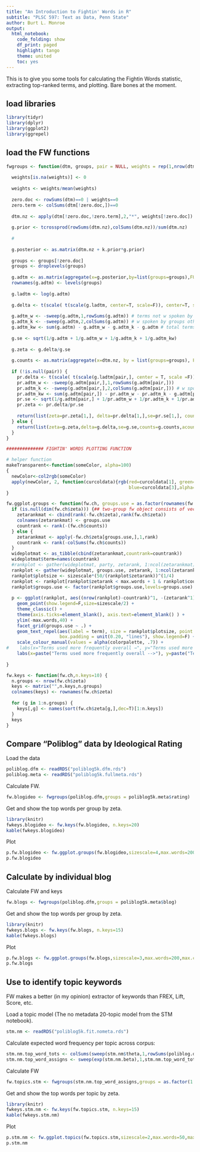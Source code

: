 ```yaml
---
title: "An Introduction to Fightin' Words in R"
subtitle: "PLSC 597: Text as Data, Penn State"
author: Burt L. Monroe
output:
  html_notebook:
    code_folding: show
    df_print: paged
    highlight: tango
    theme: united
    toc: yes
---
```

This is to give you some tools for calculating the Fightin Words statistic, extracting top-ranked terms, and plotting. Bare bones at the moment.

## load libraries

```r
library(tidyr)
library(dplyr)
library(ggplot2)
library(ggrepel)
```

## load the FW functions

```r
fwgroups <- function(dtm, groups, pair = NULL, weights = rep(1,nrow(dtm)), k.prior = .1) {
  
  weights[is.na(weights)] <- 0
  
  weights <- weights/mean(weights)
  
  zero.doc <- rowSums(dtm)==0 | weights==0
  zero.term <- colSums(dtm[!zero.doc,])==0
  
  dtm.nz <- apply(dtm[!zero.doc,!zero.term],2,"*", weights[!zero.doc])
  
  g.prior <- tcrossprod(rowSums(dtm.nz),colSums(dtm.nz))/sum(dtm.nz)
  
  # 
  
  g.posterior <- as.matrix(dtm.nz + k.prior*g.prior)
  
  groups <- groups[!zero.doc]
  groups <- droplevels(groups)
  
  g.adtm <- as.matrix(aggregate(x=g.posterior,by=list(groups=groups),FUN=sum)[,-1])
  rownames(g.adtm) <- levels(groups)
  
  g.ladtm <- log(g.adtm)
  
  g.delta <- t(scale( t(scale(g.ladtm, center=T, scale=F)), center=T, scale=F))
  
  g.adtm_w <- -sweep(g.adtm,1,rowSums(g.adtm)) # terms not w spoken by k
  g.adtm_k <- -sweep(g.adtm,2,colSums(g.adtm)) # w spoken by groups other than k
  g.adtm_kw <- sum(g.adtm) - g.adtm_w - g.adtm_k - g.adtm # total terms not w or k 
  
  g.se <- sqrt(1/g.adtm + 1/g.adtm_w + 1/g.adtm_k + 1/g.adtm_kw)
  
  g.zeta <- g.delta/g.se
  
  g.counts <- as.matrix(aggregate(x=dtm.nz, by = list(groups=groups), FUN=sum)[,-1])
  
  if (!is.null(pair)) {
    pr.delta <- t(scale( t(scale(g.ladtm[pair,], center = T, scale =F)), center=T, scale=F))
    pr.adtm_w <- -sweep(g.adtm[pair,],1,rowSums(g.adtm[pair,]))
    pr.adtm_k <- -sweep(g.adtm[pair,],2,colSums(g.adtm[pair,])) # w spoken by groups other than k
    pr.adtm_kw <- sum(g.adtm[pair,]) - pr.adtm_w - pr.adtm_k - g.adtm[pair,] # total terms not w or k
    pr.se <- sqrt(1/g.adtm[pair,] + 1/pr.adtm_w + 1/pr.adtm_k + 1/pr.adtm_kw)
    pr.zeta <- pr.delta/pr.se
    
    return(list(zeta=pr.zeta[1,], delta=pr.delta[1,],se=pr.se[1,], counts = colSums(dtm.nz), acounts = colSums(g.adtm)))
  } else {
    return(list(zeta=g.zeta,delta=g.delta,se=g.se,counts=g.counts,acounts=g.adtm))
  }
}

############## FIGHTIN' WORDS PLOTTING FUNCTION

# helper function
makeTransparent<-function(someColor, alpha=100)
{
  newColor<-col2rgb(someColor)
  apply(newColor, 2, function(curcoldata){rgb(red=curcoldata[1], green=curcoldata[2],
                                              blue=curcoldata[3],alpha=alpha, maxColorValue=255)})
}

fw.ggplot.groups <- function(fw.ch, groups.use = as.factor(rownames(fw.ch$zeta)), max.words = 50, max.countrank = 400, colorpalette=rep("black",length(groups.use)), sizescale=2, title="Comparison of Terms by Groups", subtitle = "", caption = "Group-specific terms are ordered by Fightin' Words statistic (Monroe, et al. 2008)") {
  if (is.null(dim(fw.ch$zeta))) {## two-group fw object consists of vectors, not matrices
    zetarankmat <- cbind(rank(-fw.ch$zeta),rank(fw.ch$zeta))
    colnames(zetarankmat) <- groups.use
    countrank <- rank(-(fw.ch$counts))
  } else {
    zetarankmat <- apply(-fw.ch$zeta[groups.use,],1,rank)
    countrank <- rank(-colSums(fw.ch$counts))
  }
  wideplotmat <- as_tibble(cbind(zetarankmat,countrank=countrank))
  wideplotmat$term=names(countrank)
  #rankplot <- gather(wideplotmat, party, zetarank, 1:ncol(zetarankmat))
  rankplot <- gather(wideplotmat, groups.use, zetarank, 1:ncol(zetarankmat))
  rankplot$plotsize <- sizescale*(50/(rankplot$zetarank))^(1/4)
  rankplot <- rankplot[rankplot$zetarank < max.words + 1 & rankplot$countrank<max.countrank+1,]
  rankplot$groups.use <- factor(rankplot$groups.use,levels=groups.use)
  
  p <- ggplot(rankplot, aes((nrow(rankplot)-countrank)^1, -(zetarank^1), colour=groups.use)) + 
    geom_point(show.legend=F,size=sizescale/2) + 
    theme_classic() +
    theme(axis.ticks=element_blank(), axis.text=element_blank() ) +
    ylim(-max.words,40) +
    facet_grid(groups.use ~ .) +
    geom_text_repel(aes(label = term), size = rankplot$plotsize, point.padding=.05,
                    box.padding = unit(0.20, "lines"), show.legend=F) +
    scale_colour_manual(values = alpha(colorpalette, .7)) + 
#    labs(x="Terms used more frequently overall →", y="Terms used more frequently by group →",  title=title, subtitle=subtitle , caption = caption) 
    labs(x=paste("Terms used more frequently overall -->"), y=paste("Terms used more frequently by group -->"),  title=title, subtitle=subtitle , caption = caption) 
  
}

fw.keys <- function(fw.ch,n.keys=10) {
  n.groups <- nrow(fw.ch$zeta)
  keys <- matrix("",n.keys,n.groups)
  colnames(keys) <- rownames(fw.ch$zeta)
  
  for (g in 1:n.groups) {
    keys[,g] <- names(sort(fw.ch$zeta[g,],dec=T)[1:n.keys])
  }
  keys
}
```


## Compare "Poliblog" data by Ideological Rating

Load the data
```r
poliblog.dfm <- readRDS("poliblog5k.dfm.rds")
poliblog.meta <- readRDS("poliblog5k.fullmeta.rds")
```

Calculate FW.

```r
fw.blogideo <- fwgroups(poliblog.dfm,groups = poliblog5k.meta$rating)
```

Get and show the top words per group by zeta.

```r
library(knitr)
fwkeys.blogideo <- fw.keys(fw.blogideo, n.keys=20)
kable(fwkeys.blogideo)
```

Plot
```r
p.fw.blogideo <- fw.ggplot.groups(fw.blogideo,sizescale=4,max.words=200,max.countrank=400,colorpalette=c("red","blue"))
p.fw.blogideo
```

## Calculate by individual blog

Calculate FW and keys
```r
fw.blogs <- fwgroups(poliblog.dfm,groups = poliblog5k.meta$blog)
```

Get and show the top words per group by zeta.

```r
library(knitr)
fwkeys.blogs <- fw.keys(fw.blogs, n.keys=15)
kable(fwkeys.blogs)
```

Plot
```r
p.fw.blogs <- fw.ggplot.groups(fw.blogs,sizescale=3,max.words=200,max.countrank=400)
p.fw.blogs
```


## Use to identify topic keywords

FW makes a better (in my opinion) extractor of keywords than FREX, Lift, Score, etc.

Load a topic model (The no metadata 20-topic model from the STM notebook).

```r
stm.nm <- readRDS("poliblog5k.fit.nometa.rds")
```

Calculate expected word frequency per topic across corpus:

```r
stm.nm.top_word_tots <- colSums(sweep(stm.nm$theta,1,rowSums(poliblog.dfm),"*"))
stm.nm.top_word_assigns <- sweep(exp(stm.nm.beta),1,stm.nm.top_word_tots,"*")
```


Calculate FW
```r
fw.topics.stm <- fwgroups(stm.nm.top_word_assigns,groups = as.factor(1:20))
```

Get and show the top words per topic by zeta.

```r
library(knitr)
fwkeys.stm.nm <- fw.keys(fw.topics.stm, n.keys=15)
kable(fwkeys.stm.nm)
```

Plot
```r
p.stm.nm <- fw.ggplot.topics(fw.topics.stm,sizescale=2,max.words=50,max.countrank=400)
p.stm.nm
```